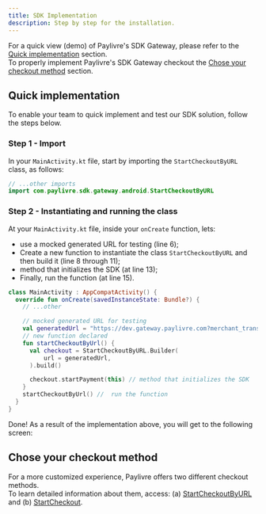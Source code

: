 ```yaml
---
title: SDK Implementation
description: Step by step for the installation.
---
```



For a quick view (demo) of Paylivre's SDK Gateway, please refer to the [Quick implementation](#quick-implementation) section.<br/>
To properly implement Paylivre's SDK Gateway checkout the [Chose your checkout method](#chose-your-checkout-method) section.

## Quick implementation

To enable your team to quick implement and test our SDK solution, follow the steps below.

### Step 1 - Import

In your `MainActivity.kt` file, start by importing the `StartCheckoutByURL` class, as follows:

```kotlin title=./java/MainActivity.kt lineNumbers=true highlight={2}
// ...other imports
import com.paylivre.sdk.gateway.android.StartCheckoutByURL

```

### Step 2 - Instantiating and running the class

At your `MainActivity.kt` file, inside your `onCreate` function, lets:

- use a mocked generated URL for testing (line 6);
- Create a new function to instantiate the class `StartCheckoutByURL` and then build it (line 8 through 11);
- method that initializes the SDK (at line 13);
- Finally, run the function (at line 15).

```kotlin title=./java/MainActivity.kt lineNumbers=true highlight={6,8-11,13,15}
class MainActivity : AppCompatActivity() {
  override fun onCreate(savedInstanceState: Bundle?) {
    // ...other

    // mocked generated URL for testing
    val generatedUrl = "https://dev.gateway.paylivre.com?merchant_transaction_id=a47fc29a7b&merchant_id=302&operation=0&email=user_gateway_test@tutanota.com&document_number=61317581075&amount=500&currency=BRL&type=15&account_id=123654asd&callback_url=https://www.google.com&redirect_url=https://www.merchant_to_you.com&auto_approve=1&signature=JGFyZ29uMmkkdj0xOSRtPTE2LHQ9MixwPTEkWVdRNU5XWTVaR1UyT1RnNE5ETSRKYWlvWmRwc3J1L3cyQlJzVlBzd25B&logo_url=https://github.com/paylivre/gateway-example-react-js/blob/master/assets/logo_jackpot_new.png?raw=true"
    // new function declared
    fun startCheckoutByUrl() {
      val checkout = StartCheckoutByURL.Builder(
          url = generatedUrl,
      ).build()

      checkout.startPayment(this) // method that initializes the SDK
    }
    startCheckoutByUrl() //  run the function
  }
}

```

Done! As a result of the implementation above, you will get to the following screen:

<QuickImplementationImage />

## Chose your checkout method

For a more customized experience, Paylivre offers two different checkout methods.<br/>
To learn detailed information about them, access: (a) [StartCheckoutByURL](/android/start-checkout-by-url) and (b) [StartCheckout](/android/start-checkout).
